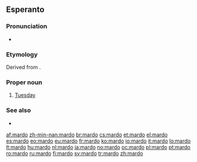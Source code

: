 ==Esperanto==

===Pronunciation===
* {{IPA|/ˈmar.do/|lang=eo}}

===Etymology===
Derived from {{etyl|fr|eo}} {{term|mardi|lang=fr}}.

===Proper noun===
{{eo-proper noun|j}}

# [[Tuesday]]

===See also===
* {{list|eo|days of the week}}

{{eo BRO|5}}
{{eo GCSE|0}}
{{Universala Vortaro}}

[[af:mardo]]
[[zh-min-nan:mardo]]
[[br:mardo]]
[[cs:mardo]]
[[et:mardo]]
[[el:mardo]]
[[es:mardo]]
[[eo:mardo]]
[[eu:mardo]]
[[fr:mardo]]
[[ko:mardo]]
[[io:mardo]]
[[it:mardo]]
[[lo:mardo]]
[[lt:mardo]]
[[hu:mardo]]
[[nl:mardo]]
[[ja:mardo]]
[[no:mardo]]
[[oc:mardo]]
[[pl:mardo]]
[[pt:mardo]]
[[ro:mardo]]
[[ru:mardo]]
[[fi:mardo]]
[[sv:mardo]]
[[tr:mardo]]
[[zh:mardo]]